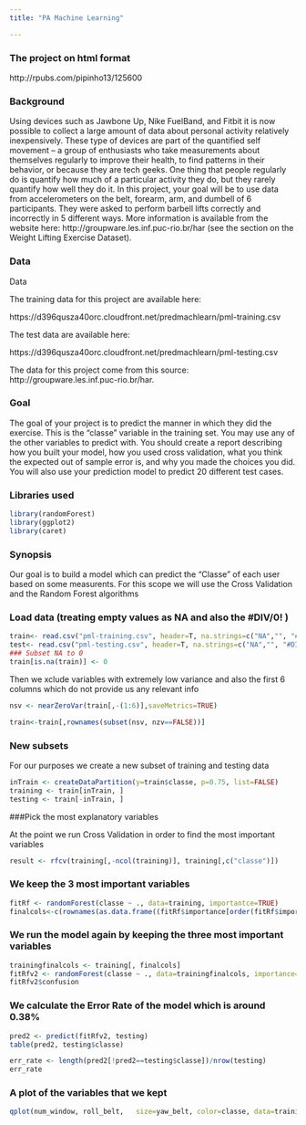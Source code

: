 ```yaml
---
title: "PA Machine Learning"

---
```

### The project on html format
http://rpubs.com/pipinho13/125600

### Background

Using devices such as Jawbone Up, Nike FuelBand, and Fitbit it is now possible to collect a large amount of data about personal activity 
relatively inexpensively. These type of devices are part of the quantified self movement – a group of enthusiasts who take measurements 
about themselves regularly to improve their health, to find patterns in their behavior, or because they are tech geeks. 
One thing that people regularly do is quantify how much of a particular activity they do, but they rarely quantify how well they do it. 
In this project, your goal will be to use data from accelerometers on the belt, forearm, arm, and dumbell of 6 participants. 
They were asked to perform barbell lifts correctly and incorrectly in 5 different ways. 
More information is available from the website here: http://groupware.les.inf.puc-rio.br/har (see the section on the Weight Lifting Exercise Dataset). 

### Data

Data 


The training data for this project are available here: 

https://d396qusza40orc.cloudfront.net/predmachlearn/pml-training.csv

The test data are available here: 

https://d396qusza40orc.cloudfront.net/predmachlearn/pml-testing.csv

The data for this project come from this source: http://groupware.les.inf.puc-rio.br/har. 


### Goal
The goal of your project is to predict the manner in which they did the exercise. This is the "classe" variable in the training set. You may use any of the other variables to predict with. You should create a report describing how you built your model, how you used cross validation, what you think the expected out of sample error is, and why you made the choices you did. 
You will also use your prediction model to predict 20 different test cases. 


### Libraries used

```r
library(randomForest)
library(ggplot2)
library(caret)
```

### Synopsis

Our goal is to build a model which can predict the "Classe" of each user based on some measurents. 
For this scope we will use the Cross Validation and the Random Forest algorithms


### Load data (treating empty values as NA and also the #DIV/0! )

```r
train<- read.csv("pml-training.csv", header=T, na.strings=c("NA","", "#DIV/0!"))
test<- read.csv("pml-testing.csv", header=T, na.strings=c("NA","", "#DIV/0!"))
### Subset NA to 0
train[is.na(train)] <- 0
```

Then we xclude variables with extremely low variance and also the first 6 columns which do not provide us any relevant info
```r
nsv <- nearZeroVar(train[,-(1:6)],saveMetrics=TRUE)

train<-train[,rownames(subset(nsv, nzv==FALSE))]
```


### New subsets

For our purposes we create a new subset of training and testing data

```r
inTrain <- createDataPartition(y=train$classe, p=0.75, list=FALSE)
training <- train[inTrain, ]
testing <- train[-inTrain, ]
```





###Pick the most explanatory variables

At the point we run Cross Validation in order to find the most important variables
```r
result <- rfcv(training[,-ncol(training)], training[,c("classe")])

```

### We keep the 3 most important variables

```r
fitRf <- randomForest(classe ~ ., data=training, importantce=TRUE)
finalcols<-c(rownames(as.data.frame((fitRf$importance[order(fitRf$importance, decreasing=TRUE),][1:3]))), "classe")
```

### We run the model again by keeping the three most important variables

```r
trainingfinalcols <- training[, finalcols]
fitRfv2 <- randomForest(classe ~ ., data=trainingfinalcols, importance=TRUE)
fitRfv2$confusion
```


### We calculate the Error Rate of the model which is around 0.38%
```r
pred2 <- predict(fitRfv2, testing)
table(pred2, testing$classe)

err_rate <- length(pred2[!pred2==testing$classe])/nrow(testing)
err_rate
```

### A plot of the variables that we kept

```r
qplot(num_window, roll_belt,   size=yaw_belt, color=classe, data=trainingfinalcols)
```
